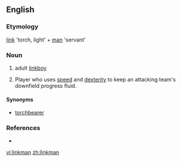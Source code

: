 ==English==

===Etymology===
[[link]] 'torch, light' + [[man]] 'servant'

===Noun===
{{en-noun|linkmen}}

# adult [[linkboy]]
# {{rugby}} Player who uses [[speed]] and [[dexterity]] to keep an attacking team's downfield progress fluid.

====Synonyms====
* [[torchbearer]]

===References===
* {{R:Websters}}

[[vi:linkman]]
[[zh:linkman]]